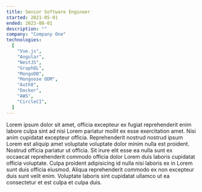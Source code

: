 ```yaml
---
title: Senior Software Engineer
started: 2021-05-01
ended: 2023-08-01
description: ""
company: "Company One"
technologies:
  [
    "Vue.js",
    "Angular",
    "NestJS",
    "GraphQL",
    "MongoDB",
    "Mongoose ODM",
    "Auth0",
    "Docker",
    "AWS",
    "CircleCI",
  ]
---
```


<p>
  Lorem ipsum dolor sit amet, officia excepteur ex fugiat reprehenderit enim
  labore culpa sint ad nisi Lorem pariatur mollit ex esse exercitation amet.
  Nisi anim cupidatat excepteur officia. Reprehenderit nostrud nostrud ipsum
  Lorem est aliquip amet voluptate voluptate dolor minim nulla est proident.
  Nostrud officia pariatur ut officia. Sit irure elit esse ea nulla sunt ex
  occaecat reprehenderit commodo officia dolor Lorem duis laboris cupidatat
  officia voluptate. Culpa proident adipisicing id nulla nisi laboris ex in
  Lorem sunt duis officia eiusmod. Aliqua reprehenderit commodo ex non excepteur
  duis sunt velit enim. Voluptate laboris sint cupidatat ullamco ut ea
  consectetur et est culpa et culpa duis.
</p>
